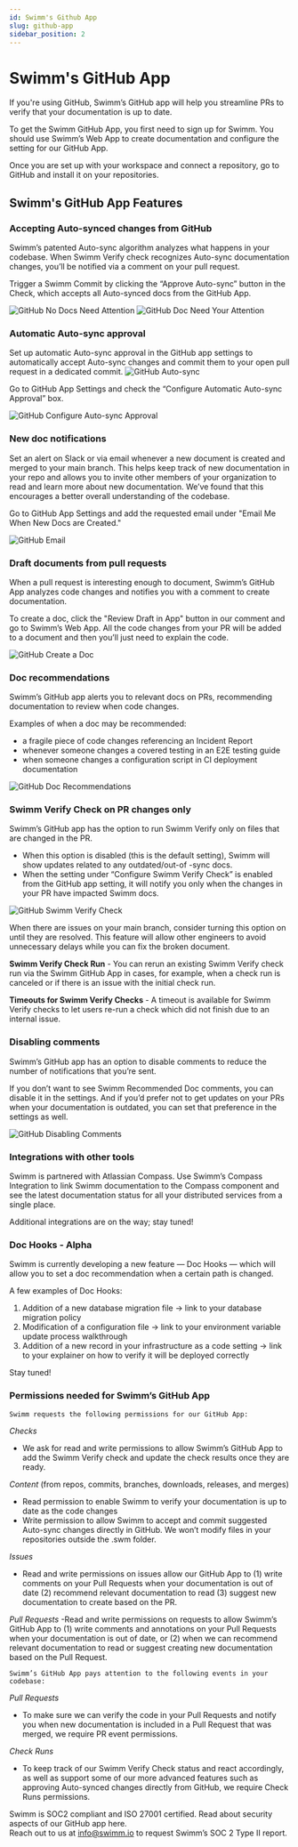 ```yaml
---
id: Swimm's Github App
slug: github-app
sidebar_position: 2
---
```



# Swimm's GitHub App

If you're using GitHub, Swimm’s GitHub app will help you streamline PRs to verify that your documentation is up to date.
       
To get the Swimm GitHub App, you first need to <Link href="https://app.swimm.io/register">sign up for Swimm.</Link> 
You should use Swimm’s Web App to create documentation and configure the setting for our GitHub App.

Once you are set up with your workspace and connect a repository, go to <Link href="https://github.com/apps/swimm-io"> GitHub</Link> and install it on your repositories.

## Swimm's GitHub App Features
### Accepting Auto-synced changes from GitHub

Swimm’s patented <Link href="https://swimm.io/blog/how-does-swimm-s-auto-sync-feature-work/">Auto-sync</Link> algorithm analyzes what happens in your codebase. When Swimm Verify check recognizes Auto-sync documentation changes, you’ll be notified via a comment on your pull request. 

Trigger a Swimm Commit by clicking the “Approve Auto-sync” button in the Check, which accepts all Auto-synced docs from the GitHub App.

![GitHub No Docs Need Attention](../../static/img/GitHub_Image1.png)
![GitHub Doc Need Your Attention](../../static/img/GitHub_Image2.png)


### Automatic Auto-sync approval

Set up automatic Auto-sync approval in the GitHub app settings to automatically accept Auto-sync changes and commit them to your open pull request in a dedicated commit.
![GitHub Auto-sync](../../static/img/GitHub_Image3.png)

Go to GitHub App Settings and check the “Configure Automatic Auto-sync Approval” box.

![GitHub Configure Auto-sync Approval](../../static/img/GitHub_Image4.png)

### New doc notifications

Set an alert on Slack or via email whenever a new document is created and merged to your main branch. This helps keep track of new documentation in your repo and allows you to invite other members of your organization to read and learn more about new documentation. We’ve found that this encourages a better overall understanding of the codebase.

Go to GitHub App Settings and add the requested email under "Email Me When New Docs are Created."

![GitHub Email](../../static/img/GitHub_Image5.png) 

### Draft documents from pull requests

When a pull request is interesting enough to document, Swimm’s GitHub App analyzes code changes and notifies you with a comment to create documentation. 

To create a doc, click the "Review Draft in App" button in our comment and go to Swimm’s Web App. All the code changes from your PR will be added to a document and then you’ll just need to explain the code.

![GitHub Create a Doc](../../static/img/GitHub_Image6.png)

### Doc recommendations

Swimm’s GitHub app alerts you to relevant docs on PRs, recommending documentation to review when code changes.

Examples of when a doc may be recommended: 
- a fragile piece of code changes referencing an Incident Report 
- whenever someone changes a covered testing in an E2E testing guide 
- when someone changes a configuration script in CI deployment documentation 

![GitHub Doc Recommendations](../../static/img/GitHub_Image7.png)

### Swimm Verify Check on PR changes only

Swimm’s GitHub app has the option to run Swimm Verify only on files that are changed in the PR. 
- When this option is disabled (this is the default setting), Swimm will show updates related to any outdated/out-of -sync docs.
- When the setting under “Configure Swimm Verify Check” is enabled from the GitHub app setting, it will notify you only when the changes in your PR have impacted Swimm docs.

![GitHub Swimm Verify Check](../../static/img/GitHub_Image8.png)

When there are issues on your main branch, consider turning this option on until they are resolved. This feature will allow other engineers to avoid unnecessary delays while you can fix the broken document.

**Swimm Verify Check Run** - You can rerun an existing Swimm Verify check run via the Swimm GitHub App in cases, for example, when a check run is canceled or if there is an issue with the initial check run.

**Timeouts for Swimm Verify Checks** - A timeout is available for Swimm Verify checks to let users re-run a check which did not finish due to an internal issue. 

### Disabling comments

Swimm’s GitHub app has an option to disable comments to reduce the number of notifications that you’re sent. 

If you don’t want to see Swimm Recommended Doc comments, you can disable it in the settings. And if you’d prefer not to get updates on your PRs when your documentation is outdated, you can set that preference in the settings as well.

![GitHub Disabling Comments](../../static/img/GitHub_Image9.png)

### Integrations with other tools

Swimm is partnered with <Link href="https://docs.swimm.io/docs/continuous-integration/swimm-atlassian-compass-application/">Atlassian Compass.</Link> Use Swimm’s Compass Integration to link Swimm documentation to the Compass component and see the latest documentation status for all your distributed services from a single place.

Additional integrations are on the way; stay tuned!

### Doc Hooks - Alpha

Swimm is currently developing a new feature — Doc Hooks — which will allow you to set a doc recommendation when a certain path is changed. 

A few examples of Doc Hooks:
1. Addition of a new database migration file → link to your database migration policy
2. Modification of a configuration file → link to your environment variable update process walkthrough
3. Addition of a new record in your infrastructure as a code setting → link to your explainer on how to verify it will be deployed correctly

Stay tuned!

### Permissions needed for Swimm’s GitHub App

    Swimm requests the following permissions for our GitHub App:

*Checks*
- We ask for read and write permissions to allow Swimm’s GitHub App to add the Swimm Verify check and update the check results once they are ready.

*Content* (from repos, commits, branches, downloads, releases, and merges)
- Read permission to enable Swimm to verify your documentation is up to date as the code changes
- Write permission to allow Swimm to accept and commit suggested Auto-sync changes directly in GitHub. We won’t modify files in your repositories outside the .swm folder.

*Issues*
- Read and write permissions on issues allow our GitHub App to (1) write comments on your Pull Requests when your documentation is out of date (2) recommend relevant documentation to read (3) suggest new documentation to create based on the PR.

*Pull Requests*
-Read and write permissions on requests to allow Swimm’s GitHub App to (1) write comments and annotations on your Pull Requests when your documentation is out of date, or (2) when we can recommend relevant documentation to read or suggest creating new documentation based on the Pull Request.

    Swimm’s GitHub App pays attention to the following events in your codebase:

*Pull Requests*
- To make sure we can verify the code in your Pull Requests and notify you when new documentation is included in a Pull Request that was merged, we require PR event permissions.

*Check Runs*
- To keep track of our Swimm Verify Check status and react accordingly, as well as support some of our more advanced features such as approving Auto-synced changes directly from GitHub, we require Check Runs permissions.

<Link href="https://swimm.io/blog/soc-2-compliance-a-guide-for-developers/">Swimm is SOC2 compliant</Link> and ISO 27001 certified. Read about security aspects of our GitHub app <Link href="https://docs.swimm.io/security/">here.</Link><br/> 
Reach out to us at <u>info@swimm.io</u> to request Swimm’s SOC 2 Type II report.



